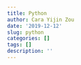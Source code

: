 ```yaml
---
title: Python
author: Cara Yijin Zou
date: '2019-12-12'
slug: python
categories: []
tags: []
description: ''
---
```

